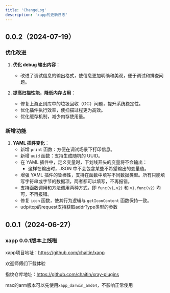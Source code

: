 ```yaml
---
title: 'ChangeLog'
description: 'xapp的更新日志'
---
```


## 0.0.2（2024-07-19）

### 优化改进

1. **优化 debug 输出内容**：
    - 改进了调试信息的输出格式，使信息更加明确和美观，便于调试和排查问题。

2. **提高扫描性能，降低内存占用**：
    - 修复上游正则库中的垃圾回收（GC）问题，提升系统稳定性。
    - 优化插件执行效率，使扫描过程更为高效。
    - 优化缓存机制，减少内存使用量。

### 新增功能

1. **YAML 插件变化**：
    - 新增 `print` 函数：方便在调试场景下打印信息。
    - 新增 `uuid` 函数：支持生成随机的 UUID。
    - 在 YAML 插件中，定义变量时，下划线开头的变量将不会输出：
        - 这样在输出时，JSON 中不会包含某些不希望输出的变量值。
    - 增强 YAML 插件的鲁棒性，支持在函数中填写不同数据类型。所有只能填写字符串或字节的数据项，两者都可以填写，不再报错。
    - 支持函数调用和方法调用两种方式，即 `func(v1,v2)` 和 `v1.func(v2)` 均可，不再报错。
    - 修复 `icon` 函数，使其行为逻辑与 `getIconContent` 函数保持一致。
    - udp/tcp的request支持获取addrType类型的参数

## 0.0.1（2024-06-27）

### xapp 0.0.1版本上线啦

xapp项目地址：https://github.com/chaitin/xapp

欢迎师傅们下载体验

指纹仓库地址：https://github.com/chaitin/xray-plugins

mac的arm版本可以先使用`xapp_darwin_amd64`，不影响正常使用